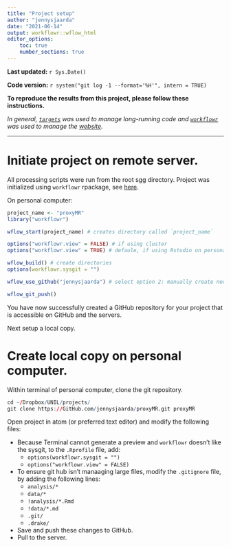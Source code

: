 ```yaml
---
title: "Project setup"
author: "jennysjaarda"
date: "2021-06-14"
output: workflowr::wflow_html
editor_options:
    toc: true
    number_sections: true
---
```


**Last updated:** `r Sys.Date()`

**Code version:** `r system("git log -1 --format='%H'", intern = TRUE)`

**To reproduce the results from this project, please follow these instructions.**

*In general, [`targets`](https://books.ropensci.org/targets/dynamic.html) was used to manage long-running code and [`workflowr`](https://jdblischak.github.io/workflowr/index.html) was used to manage the [website](https://jennysjaarda.github.io/proxymr/index.html).*

***


# Initiate project on remote server.

All processing scripts were run from the root sgg directory.
Project was initialized using `workflowr` rpackage, see [here](https://jdblischak.GitHub.io/workflowr/articles/wflow-01-getting-started.html).

On personal computer:

```r
project_name <- "proxyMR"
library("workflowr")

wflow_start(project_name) # creates directory called `project_name`

options("workflowr.view" = FALSE) # if using cluster
options("workflowr.view" = TRUE) # defaule, if using Rstudio on personal computer

wflow_build() # create directories
options(workflowr.sysgit = "")

wflow_use_github("jennysjaarda") # select option 2: manually create new repository

wflow_git_push()
```

You have now successfully created a GitHub repository for your project that is accessible on GitHub and the servers.

Next setup a local copy.


# Create local copy on personal computer.

Within terminal of personal computer, clone the git repository.

```r
cd ~/Dropbox/UNIL/projects/
git clone https://GitHub.com/jennysjaarda/proxyMR.git proxyMR
```

Open project in atom (or preferred text editor) and modify the following files:

- Because Terminal cannot generate a preview and `workflowr` doesn't like the sysgit, to the `.Rprofile` file, add:
  - `options(workflowr.sysgit = "")`
  - `options("workflowr.view" = FALSE)`
- To ensure git hub isn't manaaging large files, modify the `.gitignore` file, by adding the following lines:
  - `analysis/*`
  - `data/*`
  - `!analysis/*.Rmd`
  - `!data/*.md`
  - `.git/`
  - `.drake/`
- Save and push these changes to GitHub.
- Pull to the server.



